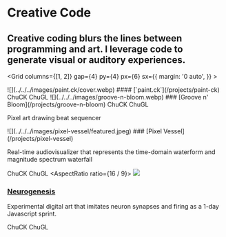 
<Navigation/>

<Container p={6} py="3" bg="#F9CB40">

# Creative Code

## Creative coding blurs the lines between programming and art. I leverage code to generate visual or auditory experiences.

</Container>


<Grid
      columns={[1, 2]}
      gap={4}
      py={4}
      px={6}
      sx={{
        margin: '0 auto',
      }}
    >

<Box>
<AspectRatio ratio={16 / 9}>
![](../../../images/paint.ck/cover.webp)
</AspectRatio>
#### [`paint.ck`](/projects/paint-ck)
<Badge ml={1}>ChuCK</Badge>
<Badge ml={1}>ChuGL</Badge>
</Box>


<Box>
<AspectRatio ratio={16 / 9}>
![](../../../images/groove-n-bloom.webp)
</AspectRatio>
### [Groove n' Bloom](/projects/groove-n-bloom)
<Badge ml={1}>ChuCK</Badge>
<Badge ml={1}>ChuGL</Badge>

Pixel art drawing beat sequencer
</Box>

<Box>
<AspectRatio ratio={16 / 9}>
![](../../../images/pixel-vessel/featured.jpeg)
</AspectRatio>
### [Pixel Vessel](/projects/pixel-vessel)

Real-time audiovisualizer that represents the time-domain waterform and magnitude spectrum waterfall

<Badge ml={1}>ChuCK</Badge>
<Badge ml={1}>ChuGL</Badge>
</Box>
<Box>
<AspectRatio ratio={16 / 9}>
![](../../../images/neurogenesis.png)
</AspectRatio>
### [Neurogenesis](/projects/neurogenesis)

Experimental digital art that imitates neuron synapses and firing as a 1-day Javascript sprint.

<Badge ml={1}>ChuCK</Badge>
<Badge ml={1}>ChuGL</Badge>
</Box>

</Grid>

<Footer/>

